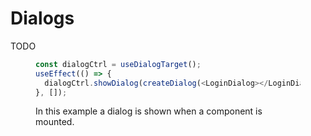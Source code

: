 
<Meta title="WorkPi/Components/Dialog/Dialogs" />

# Dialogs

TODO

<figure>

```typescript
const dialogCtrl = useDialogTarget();
useEffect(() => {
  dialogCtrl.showDialog(createDialog(<LoginDialog></LoginDialog>));
}, []);
```

<figcaption>In this example a dialog is shown when a component is mounted.</figcaption>

</figure>
